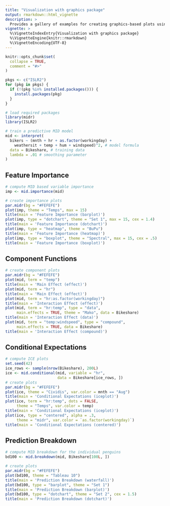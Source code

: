 ```yaml
---
title: "Visualization with graphics package"
output: rmarkdown::html_vignette
description: >
  Provides a gallery of examples for creating graphics-based plots using functions from the midr package.
vignette: >
  %\VignetteIndexEntry{Visualization with graphics package}
  %\VignetteEngine{knitr::rmarkdown}
  %\VignetteEncoding{UTF-8}
---
```


```r
knitr::opts_chunk$set(
  collapse = TRUE,
  comment = "#>"
)

pkgs <- c("ISLR2")
for (pkg in pkgs) {
  if (!(pkg %in% installed.packages())) {
    install.packages(pkg)
  }
}
```

```r
# load required packages
library(midr)
library(ISLR2)

# train a predictive MID model
mid <- interpret(
  bikers ~ (mnth + hr + as.factor(workingday) +
    weathersit + temp + hum + windspeed)^2, # model formula
  data = Bikeshare, # training data
  lambda = .01 # smoothing parameter
)
```

## Feature Importance

```r
# compute MID based variable importance
imp <- mid.importance(mid)

# create importance plots
par.midr(bg = "#FEFEFE")
plot(imp, theme = "Temps", max = 15)
title(main = 'Feature Importance (barplot)')
plot(imp, type = "dotchart", theme = "Set 1", max = 15, cex = 1.4)
title(main = 'Feature Importance (dotchart)')
plot(imp, type = "heatmap", theme = "BuPu")
title(main = 'Feature Importance (heatmap)')
plot(imp, type = "boxplot", theme = "Spectral", max = 15, cex = .5)
title(main = 'Feature Importance (boxplot)')
```

## Component Functions

```r
# create component plots
par.midr(bg = "#FEFEFE")
plot(mid, term = "temp")
title(main = 'Main Effect (effect)')
plot(mid, term = "hr")
title(main = 'Main Effect (effect)')
plot(mid, term = "hr:as.factor(workingday)")
title(main = 'Interaction Effect (effect)')
plot(mid, term = "hr:temp", type = "data",
     main.effects = TRUE, theme = "Mako", data = Bikeshare)
title(main = 'Interaction Effect (data)')
plot(mid, term = "temp:windspeed", type = "compound",
     main.effects = TRUE, data = Bikeshare)
title(main = 'Interaction Effect (compound)')
```

## Conditional Expectations

```r
# compute ICE plots
set.seed(42)
ice_rows <- sample(nrow(Bikeshare), 200L)
ice <- mid.conditional(mid, variable = "hr",
                       data = Bikeshare[ice_rows, ])
# create plots
par.midr(bg = "#FEFEFE")
plot(ice, theme = "Cividis", var.color = mnth == "Aug")
title(main = 'Conditional Expectations (iceplot)')
plot(ice, term = "hr:temp", dots = FALSE,
     theme = "Temps", var.color = temp)
title(main = 'Conditional Expectations (iceplot)')
plot(ice, type = "centered", alpha = .3,
     theme = "midr", var.color = `as.factor(workingday)`)
title(main = 'Conditional Expectations (centered)')
```

## Prediction Breakdown

```r
# compute MID breakdown for the individual penguins
bd100 <- mid.breakdown(mid, Bikeshare[100L, ])

# create plots
par.midr(bg = "#FEFEFE")
plot(bd100, theme = "Tableau 10")
title(main = 'Prediction Breakdown (waterfall)')
plot(bd100, type = "barplot", theme = "Set 1")
title(main = 'Prediction Breakdown (barplot)')
plot(bd100, type = "dotchart", theme = "Set 2", cex = 1.5)
title(main = 'Prediction Breakdown (dotchart)')
```
